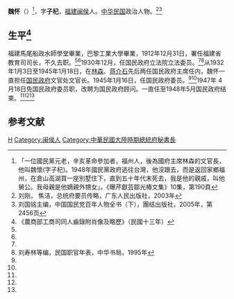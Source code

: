 {{Infobox Officeholder
|姓名=魏懷
|圖像=File:魏懷.jpg
|圖像大小=200px
|圖像說明=  
|字    =字子杞
|號    = 
|別名    = 
|出生日期 = 光緒九年癸未年十二月初十日〔1884年1月7日〕
|出生地點 = 
|逝世日期 = 1950年代末
|逝世地點 = 
|死因    = 
|墓地    = 
|籍貫    = 
|政黨    = 
|parents  = 
|配偶    = 賓氏
|伴侶    = 
|relatives  =  
|children  = 子魏大名
|著作    = 
|past    = 
}}
'''魏怀'''（{{bd|1884年|1月7日|1959年|}}）<ref>「一位國民黨元老，辛亥革命參加者，福州人，後為國府主席林森的文官長，他叫魏懷(字子杞)。1948年國民黨政府逃往台灣，他沒跟去，而是返回家鄉福州，在倉山高湖買一座別墅住下，直到五十年代末死去，我是他的親戚，叫他舅公。我母親是他嫡親外甥女」。《曝芹獻芸鄒光椿文集》10集，第190頁</ref>，字'''子杞'''，[[福建|福建]][[闽侯|闽侯]]人。[[中华民国|中华民国]]政治人物。<ref name=ztf>刘刚， 焦洁，总统府要员传略，广东人民出版社，2003年</ref><ref name=kmt>刘国铭主编，中国国民党百年人物全书（下），團结出版社，2005年，第2456页</ref>

== 生平<ref>《農商部工商司同人齒錄附肖像及略歷》（民國十三年）</ref> ==
福建馬尾船政水師學堂畢業，巴黎工業大學畢業，1912年12月31日，署任福建省教育司司长，不久去职。<ref name=kmt/><ref name=ztf/>1930年12月，任国民政府立法院立法委员。<ref name=kmt/><ref name=liu>刘寿林等编，民国职官年表，中华书局，1995年</ref>从1932年1月3日至1945年1月18日，在[[林森|林森]]、[[蒋介石|蒋介石]]先后两任国民政府主席任内，魏怀一直担任[[国民政府|国民政府]]文官处文官长。1945年1月16日，任国民政府委员。<ref name=ztf/><ref name=liu/>1947年 4月18日免国民政府委员职，改聘为国民政府顾问。一直任至1948年5月国民政府结束。<ref name=ztf/><ref name=liu/><ref name=kmt/>

==参考文献==
{{reflist}}
{{第1屆中華民國訓政時期立法委員名单}}
{{第2屆中華民國訓政時期立法委員名单}}
{{DEFAULTSORT:Wei魏}}
[[Category:魏姓|H]]
[[Category:闽侯人|Category:闽侯人]]
[[Category:中華民國大陸時期總統府秘書長|Category:中華民國大陸時期總統府秘書長]]